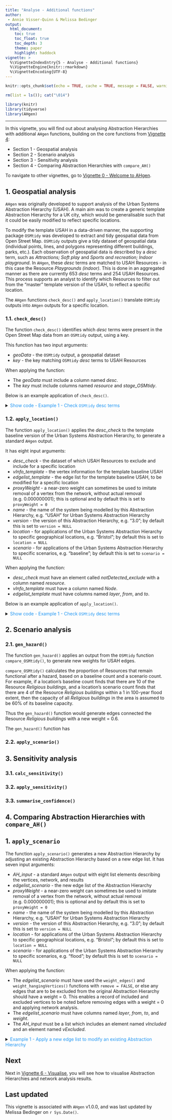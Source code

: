 ```yaml
---
title: "Analyse - Additional functions"
author: 
 - Annie Visser-Quinn & Melissa Bedinger
output: 
  html_document:
    toc: true
    toc_float: true
    toc_depth: 3
    theme: paper
    highlight: haddock
vignette: >
  %\VignetteIndexEntry{5 - Analyse - Additional functions}
  %\VignetteEngine{knitr::rmarkdown}
  %\VignetteEncoding{UTF-8}
---
```

```r

knitr::opts_chunk$set(echo = TRUE, cache = TRUE, message = FALSE, warning = FALSE)

rm(list = ls()); cat("\014")

library(knitr)
library(tidyverse)
library(AHgen)
```

<style>
#TOC {
  background: url("images/hex.png");
  background-size: 230px;
  background-position-x: center;
  background-position-y: top;
  padding-top: 280px !important;
  background-repeat: no-repeat;
}
</style>
---

In this vignette, you will find out about analysing Abstraction Hierarchies with additional `AHgen` functions, building on the core functions from [Vignette 4](Vignette-4---Analyse---Core-functions.html):

- Section 1 - Geospatial analysis
- Section 2 - Scenario analysis
- Section 3 - Sensitivity analysis
- Section 4 - Comparing Abstraction Hierarchies with `compare_AH()`

To navigate to other vignettes, go to [Vignette 0 - Welcome to AHgen](Vignette-0---Welcome-to-AHgen.html).

## 1. Geospatial analysis

`AHgen` was originally developed to support analysis of the Urban Systems Abstraction Hierarchy (USAH). A main aim was to create a generic template Abstraction Hierarchy for a UK city, which would be generalisable such that it could be easily modified to reflect specific locations. 

To modify the template USAH in a data-driven manner, the supporting package `OSMtidy` was developed to extract and tidy geospatial data from Open Street Map. `OSMtidy` outputs give a tidy dataset of geospatial data (individual points, lines, and polygons representing different buildings, parks, etc.). Each observation of geospatial data is described by a *desc* term, such as *Attractions; Soft play* and *Sports and recreation; Indoor playground*. In `AHgen`, these *desc* terms are matched to USAH Resources - in this case the Resource *Playgrounds (indoor)*. This is done in an aggregated manner as there are currently 653 *desc* terms and 254 USAH Resources. This process supports an analyst to identify which Resources to filter out from the "master" template version of the USAH, to reflect a specific location.

The `AHgen` functions `check_desc()` and `apply_location()` translate `OSMtidy` outputs into `AHgen` outputs for a specific location.

### 1.1. `check_desc()`

The function `check_desc()` identifies which *desc* terms were present in the Open Street Map data from an `OSMtidy` output, using a key.

This function has two input arguments:

- *geoData* - the `OSMtidy` output, a geospatial dataset
- *key* - the key matching `OSMtidy` *desc* terms to USAH Resources

When applying the function:

- The *geoData* must include a column named *desc*.
- The *key* must include columns named *resource* and *stage_OSMtidy*.

Below is an example application of `check_desc()`.

<details><summary><span style = "color: #2196F3;">Show code - Example 1 - Check `OSMtidy` desc terms</span></summary>
```r
# Read in OSMtidy output
geoData = read_rds("../inputs/OSMtidy_Bristol_data_20210826.RDS")

# Read in OSMtidy-AHgen key for allocating OSMtidy desc terms to USAH Resources
key = read_csv("../inputs/OSM-AH-key_3.0_20230717.csv", show_col_types = FALSE)

# Check which desc terms were detected in the Open Street Map data
desc_check = check_desc(geoData = geoData, key = key)

# Inspect a full record of how the key was applied to the OSMtidy output for all 653 desc terms
desc_check$keyApplication
```
Note that if the input geoData is of simple feature class, this can take a while due to reformatting the *geometry* column to character class, so that it can be filtered.
```r
# Inspect the USAH Resources that were *not detected* in Open Street Map data 
# but are specified by the key to *always be included*
checkAlwaysInclude = desc_check$notDetected_alwaysInclude
```
Note that these USAH Resources are manually set to "alwaysInclude" in the column *stage_OSMtidy* of the *key* .xlsx file, likely due to being present within a city-scale boundary, but being often-missed or absent in Open Street Map data.

Now you can inspect Resources which would be excluded based on the Open Street Map data alone, and manually check that this is correct before proceeding.
```r
# Inspect USAH Resources that were *not detected* in Open Street Map data and *will be excluded* without a manual intervention by the analyst
checkExclude = desc_check$notDetected_exclude
checkExclude %>% select(resource) %>% unique()
```
At this stage the analyst must manually Google each unique USAH Resource & the location name from checkExclude, referring to the shapefile applied to generate the OSMtidy output to ensure any found in the manual searches are inside or outside of the boundary of analysis. This manual check is important to ensure a Resource is not just missing in the Open Street Map data

Then, based on the manual Google check, the analyst must manually create a vector of USAH Resource names that should be included but are currently set to be excluded for this location - as below.
```r
# Create vector of USAH Resources to manually include for Bristol
manualInclude_vec_Bristol <- 
  c("Animal shelters", # Multiple
    "Botanical gardens", # University of Bristol Botanic Garden
    "Broadband provider offices", # Virgin Media
    "Diplomatic buildings", # Indian Visa and Consular Centre
    "Electricity provider offices", # Multiple e.g. Bristol Energy
    "Ferry terminals", # Bristol Cruise Terminal
    "Fishing clubs", # Bathampton Angline, Lido, etc.
    "Gas provider offices", # Multiple e.g. Bristol Energy
    "Internet cafes", # At the Well etc.
    "Manufacturing (IT hardware)", # Cubik Innovation performs in-house manufacturing
    "Playgrounds (indoor)", # Jungle Mania etc.
    "Sexual health clinics", # Unity Sexual Health @ Central clinic
    "Springs and wells", # St. Edith's Well
    "Vehicle impounds", # Western Distribution Centre: https://www.bristol.gov.uk/parking/if-your-vehicle-has-been-towed-away
    "Water provider offices") # e.g. Bristol Water

# Create a dataframe of rows 
# to be removed from desc_check$notDetected_exclude
# and then added to desc_check$notDetected_alwaysInclude for this location
manualInclude =
  desc_check$notDetected_exclude %>%
  filter(resource %in% manualInclude_vec_Bristol) %>% ## Specify which manualInclude_vec to use
  mutate(includedBy = "manualCheck")

# Remove from desc_check$notDetected_exclude
desc_check$notDetected_exclude =
  desc_check$notDetected_exclude %>%
  filter(!resource %in% manualInclude_vec_Bristol) ## Specify which manualInclude_vec to use
desc_check$notDetected_exclude

# Add to desc_check$notDetected_alwaysInclude
desc_check$notDetected_alwaysInclude = 
  desc_check$notDetected_alwaysInclude %>%
  mutate(includedBy = "automatedKey") %>%
  rbind(manualInclude)
desc_check$notDetected_alwaysInclude

# Inspect again to ensure this has worked and see the final list of exclusions
checkAlwaysInclude = desc_check$notDetected_alwaysInclude
checkAlwaysInclude %>% select(resource) %>% unique()
checkExclude = desc_check$notDetected_exclude
checkExclude %>% select(resource) %>% unique()
```
</details>


### 1.2. `apply_location()`

The function `apply_location()` applies the *desc_check* to the template baseline version of the Urban Systems Abstraction Hierarchy, to generate a standard `AHgen` output.

It has eight input arguments:

- *desc_check* - the dataset of which USAH Resources to exclude and include for a specific location
- *vInfo_template* - the vertex information for the template baseline USAH
- *edgelist_template* -  the edge list for the template baseline USAH, to be modified for a specific location
- *proxyWeight* - a near-zero weight can sometimes be used to imitate removal of a vertex from the network, without actual removal (e.g. 0.000000001); this is optional and by default this is set to `proxyWeight = 0`
- *name* - the name of the system being modelled by this Abstraction Hierarchy, e.g. "USAH" for Urban Systems Abstraction Hierarchy
- *version* - the version of this Abstraction Hierarchy, e.g. "3.0"; by default this is set to `version = NULL`
- *location* - for applications of the Urban Systems Abstraction Hierarchy to specific geographical locations, e.g. "Bristol"; by default this is set to `location = NULL`
- *scenario* - for applications of the Urban Systems Abstraction Hierarchy to specific scenarios, e.g. "baseline"; by default this is set to `scenario = NULL`

When applying the function:

- *desc_check* must have an element called *notDetected_exclude* with a column named *resource*.
- *vInfo_template* must have a column named *Node*.
- *edgelist_template* must have columns named *layer*, *from*, and *to*.

Below is an example application of `apply_location()`.

<details><summary><span style = "color: #2196F3;">Show code - Example 1 - Check `OSMtidy` desc terms</span></summary>
```r
# Read in AHgen output for baseline template USAH
USAH_template_baseline = 
  read_rds("data/template/3.0/USAH_3.0_template_baseline_20230715.RDS")

# Inspect baseline template USAH vInfo
USAH_template_baseline$vInfo

# Inspect baseline template USAH edge list
USAH_template_baseline$edgelist

# Generate baseline Bristol USAH
USAH_Bristol_baseline = 
  apply_location(
    desc_check = desc_check,
    vInfo_template = USAH_template_baseline$vIncluded,
    edgelist_template = USAH_template_baseline$edgelist,
    name = "USAH", version = "3.0", location = "Bristol", scenario = "baseline")

# Inspect the record of the full desc_check
USAH_Bristol_baseline$desc_check

# Inspect the included vertices
USAH_Bristol_baseline$vIncluded

# Inspect the excluded vertices
USAH_Bristol_baseline$vExcluded

# Inspect the adjacency matrix
USAH_Bristol_baseline$adjMat

# Inspect the edge list
USAH_Bristol_baseline$edgelist

# Inspect the igraph
USAH_Bristol_baseline$igraph

# Inspect the results
USAH_Bristol_baseline$results

# Inspect the summary of vertices and edges
USAH_Bristol_baseline$summary
```
</details>


## 2. Scenario analysis
### 2.1. `gen_hazard()`

The function `gen_hazard()` applies an output from the `OSMtidy` function `compare_OSMtidy()`, to generate new weights for USAH edges. 

`compare_OSMtidy()` calculates the proportion of Resources that remain functional after a hazard, based on a baseline count and a scenario count. For example, if a location's baseline count finds that there are 10 of the Resource *Religious buildings*, and a location's scenario count finds that there are 4 of the Resource *Religious buildings* within a 1 in 100-year flood extent, then the capacity of all *Religious buildings* in the area is assumed to be 60% of its baseline capacity. 

Thus the `gen_hazard()` function would generate edges connected the Resource *Religious buildings* with a new weight = 0.6.

The `gen_hazard()` function has 

### 2.2. `apply_scenario()`

## 3. Sensitivity analysis
### 3.1. `calc_sensitivity()`
### 3.2. `apply_sensitivity()`
### 3.3. `summarise_confidence()`

## 4. Comparing Abstraction Hierarchies with `compare_AH()`




## 1. `apply_scenario`

The function `apply_scenario()` generates a new Abstraction Hierarchy by adjusting an existing Abstraction Hierarchy based on a new edge list. It has seven input arguments:

- *AH_input* - a standard `AHgen` output with eight list elements describing the vertices, network, and results
- *edgelist_scenario* - the new edge list of the Abstraction Hierarchy
- *proxyWeight* - a near-zero weight can sometimes be used to imitate removal of a vertex from the network, without actual removal (e.g. 0.000000001); this is optional and by default this is set to `proxyWeight = 0`
- *name* - the name of the system being modelled by this Abstraction Hierarchy, e.g. "USAH" for Urban Systems Abstraction Hierarchy
- *version* - the version of this Abstraction Hierarchy, e.g. "3.0"; by default this is set to `version = NULL`
- *location* - for applications of the Urban Systems Abstraction Hierarchy to specific geographical locations, e.g. "Bristol"; by default this is set to `location = NULL`
- *scenario* - for applications of the Urban Systems Abstraction Hierarchy to specific scenarios, e.g. "flood"; by default this is set to `scenario = NULL`

When applying the function:

- The *edgelist_scenario* must have used the `weight_edges()` and `weight_hangingVertices()` functions with `remove = FALSE`, or else any edges that are to be excluded from the original Abstraction Hierarchy should have a weight = 0. This enables a record of included and excluded vertices to be noted before removing edges with a weight = 0 and applying network analysis.
- The *edgelist_scenario* must have columns named *layer*, *from*, *to*, and *weight*.
- The *AH_input* must be a list which includes an element named *vIncluded* and an element named *vExcluded*.

<details><summary><span style = "color: #2196F3;">Example 1 - Apply a new edge list to modify an existing Abstraction Hierarchy</span></summary>
```r
# Read in AHgen output to be modified

# Read in new edge list

# Apply a new scenario
USAH_scenario = 
  apply_scenario(    
    AH_input = USAH_location_baseline, ## Specify USAH_input you want to modify
    edgelist_scenario = edgelist_location_flood, ## Specify edge list for new scenario
    name = "USAH", version = "3.0", location = location, scenario = scenario)
```
</details>


## Next
Next in [Vignette 6 - Visualise](Vignette-6---visualise.html), you will see how to visualise Abstraction Hierarchies and network analysis results.

## Last updated
This vignette is associated with `AHgen` v1.0.0, and was last updated by Melissa Bedinger on `r Sys.Date()`.